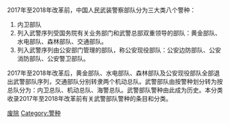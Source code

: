 2017年至2018年改革前，中国人民武装警察部队分为三大类八个警种：
#内卫部队
#列入武警序列受国务院有关业务部门和武警总部双重领导的部队：黄金部队、水电部队、森林部队、交通部队。
#列入武警序列由公安部门管理的部队，称公安现役部队：公安边防部队、公安消防部队、公安警卫部队。

2017年至2018年改革后，黄金部队、水电部队、森林部队及公安现役部队全部退出武警部队序列，交通部队分别转隶两个机动总队。武警部队由按警种划分转为按总队分为：内卫总队、机动总队、海警总队。武警部队警种由此成为历史。本分类收录2017年至2018年改革前有关武警部队警种的条目和分类。

[[Category:中国人民武装警察部队|废除]]
[[Category:警种|Category:警种]]